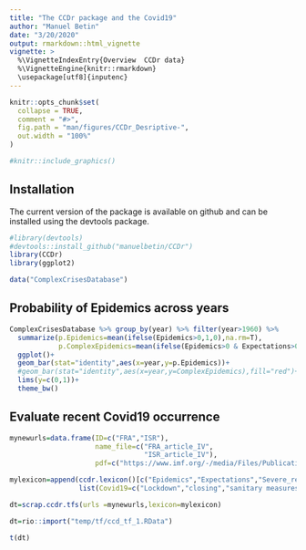 ```yaml
---
title: "The CCDr package and the Covid19"
author: "Manuel Betin"
date: "3/20/2020"
output: rmarkdown::html_vignette
vignette: >
  %\VignetteIndexEntry{Overview  CCDr data}
  %\VignetteEngine{knitr::rmarkdown}
  \usepackage[utf8]{inputenc}
---
```


```r
knitr::opts_chunk$set(
  collapse = TRUE,
  comment = "#>",
  fig.path = "man/figures/CCDr_Desriptive-",
  out.width = "100%"
)

#knitr::include_graphics()

```

## Installation 

The current version of the package is available on github and can be installed using the devtools package.

```r
#library(devtools)
#devtools::install_github("manuelbetin/CCDr")
library(CCDr)
library(ggplot2)
```


```r
data("ComplexCrisesDatabase")
```


## Probability of Epidemics across years

```r
ComplexCrisesDatabase %>% group_by(year) %>% filter(year>1960) %>%
  summarize(p.Epidemics=mean(ifelse(Epidemics>0,1,0),na.rm=T),
            p.ComplexEpidemics=mean(ifelse(Epidemics>0 & Expectations>0,1,0),na.rm=T)) %>%
  ggplot()+
  geom_bar(stat="identity",aes(x=year,y=p.Epidemics))+
  #geom_bar(stat="identity",aes(x=year,y=ComplexEpidemics),fill="red")+
  lims(y=c(0,1))+
  theme_bw()
```


## Evaluate recent Covid19 occurrence

```r

mynewurls=data.frame(ID=c("FRA","ISR"),
                     name_file=c("FRA_article_IV",
                                 "ISR_article_IV"),
                     pdf=c("https://www.imf.org/-/media/Files/Publications/CR/2021/English/1FRAEA2021001.ashx","https://www.imf.org/-/media/Files/Publications/CR/2021/English/1ISREA2021001.ashx"))

mylexicon=append(ccdr.lexicon()[c("Epidemics","Expectations","Severe_recession","Political_crisis")],
                 list(Covid19=c("Lockdown","closing","sanitary measures","containment measures","global pandemic")))

dt=scrap.ccdr.tfs(urls =mynewurls,lexicon=mylexicon)

dt=rio::import("temp/tf/ccd_tf_1.RData")

t(dt)

```


